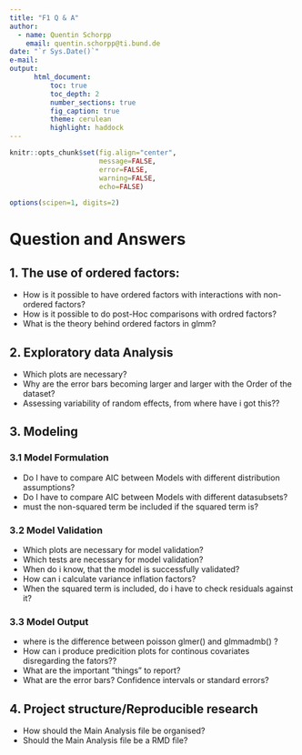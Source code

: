 ```yaml
---
title: "F1 Q & A"
author:
  - name: Quentin Schorpp
    email: quentin.schorpp@ti.bund.de
date: "`r Sys.Date()`"
e-mail: 
output: 
      html_document:
          toc: true
          toc_depth: 2
          number_sections: true
          fig_caption: true
          theme: cerulean
          highlight: haddock
---
```

```r
knitr::opts_chunk$set(fig.align="center",
                      message=FALSE,
                      error=FALSE,
                      warning=FALSE,
                      echo=FALSE)

options(scipen=1, digits=2)
```


# Question and Answers

## 1. The use of ordered factors:

* How is it possible to have ordered factors with interactions with non-ordered factors?
* How is it possible to do post-Hoc comparisons with ordred factors?
* What is the theory behind ordered factors in glmm?

## 2. Exploratory data Analysis

* Which plots are necessary?
* Why are the error bars becoming larger and larger with the Order of the dataset?
* Assessing variability of random effects, from where have i got this??

## 3. Modeling

### 3.1 Model Formulation

* Do I have to compare AIC between Models with different distribution assumptions?
* Do I have to compare AIC between Models with different datasubsets?
* must the non-squared term be included if the squared term is?

### 3.2 Model Validation

* Which plots are necessary for model validation?
* Which tests are necessary for model validation?
* When do i know, that the model is successfully validated?
* How can i calculate variance inflation factors?
* When the squared term is included, do i have to check residuals against it?

### 3.3 Model Output

* where is the difference between poisson glmer() and glmmadmb() ?
* How can i produce predicition plots for continous covariates disregarding the fators??
* What are the important "things" to report?
* What are the error bars? Confidence intervals or standard errors?

## 4. Project structure/Reproducible research

* How should the Main Analysis file be organised?
* Should the Main Analysis file be a RMD file?






